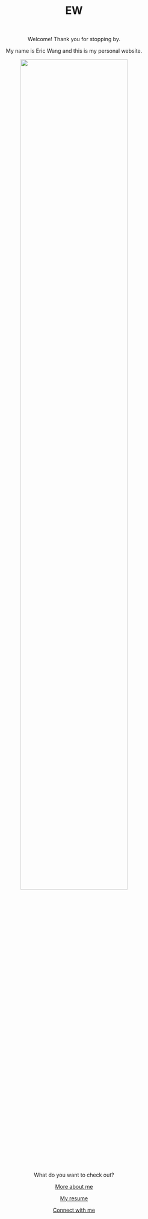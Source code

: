 

<center> <h1>EW</h1> </center>

<br>
<center>

Welcome! Thank you for stopping by.

My name is Eric Wang and this is my personal website.

<img src="images/pfp.jpeg" style="width:75%">


What do you want to check out?

[More about me](about.html)

[My resume](resume.html)

[Connect with me](connect.html)
